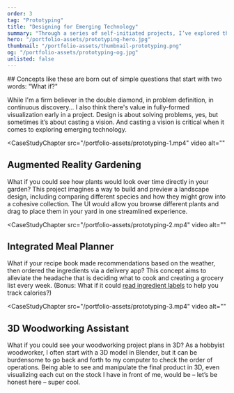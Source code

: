 ```yaml
---
order: 3
tag: "Prototyping"
title: "Designing for Emerging Technology"
summary: "Through a series of self-initiated projects, I’ve explored the future of UI beyond the screen, while learning AR, 3D modeling, and interaction design skills."
hero: "/portfolio-assets/prototyping-hero.jpg"
thumbnail: "/portfolio-assets/thumbnail-prototyping.png"
og: "/portfolio-assets/prototyping-og.jpg"
unlisted: false
---
```


<div className="max-w-2xl mb-24">
## Concepts like these are born out of simple questions that start with two words: "What if?"

While I'm a firm believer in the double diamond, in problem definition, in continuous discovery... I also think there's value in fully-formed visualization early in a project. Design is about solving problems, yes, but sometimes it’s about casting a vision. And casting a vision is critical when it comes to exploring emerging technology.
</div>

<CaseStudyChapter
src="/portfolio-assets/prototyping-1.mp4"
video
alt=""
>
## Augmented Reality Gardening
What if you could see how plants would look over time directly in your garden? This project imagines a way to build and preview a landscape design, including comparing different species and how they might grow into a cohesive collection. The UI would allow you browse different plants and drag to place them in your yard in one streamlined experience.
</CaseStudyChapter>

<CaseStudyChapter
src="/portfolio-assets/prototyping-2.mp4"
video
alt=""
>
## Integrated Meal Planner
What if your recipe book made recommendations based on the weather, then ordered the ingredients via a delivery app? This concept aims to alleviate the headache that is deciding what to cook and creating a grocery list every week. (Bonus: What if it could <a target="_blank" href="https://dribbble.com/shots/6032045-Meal-Planner-Concept-Recipe-Builder">read ingredient labels</a> to help you track calories?)
</CaseStudyChapter>

<CaseStudyChapter
src="/portfolio-assets/prototyping-3.mp4"
video
alt=""
>
## 3D Woodworking Assistant
What if you could see your woodworking project plans in 3D? As a hobbyist woodworker, I often start with a 3D model in Blender, but it can be burdensome to go back and forth to my computer to check the order of operations. Being able to see and manipulate the final product in 3D, even visualizing each cut on the stock I have in front of me, would be – let’s be honest here – super cool.
</CaseStudyChapter>
